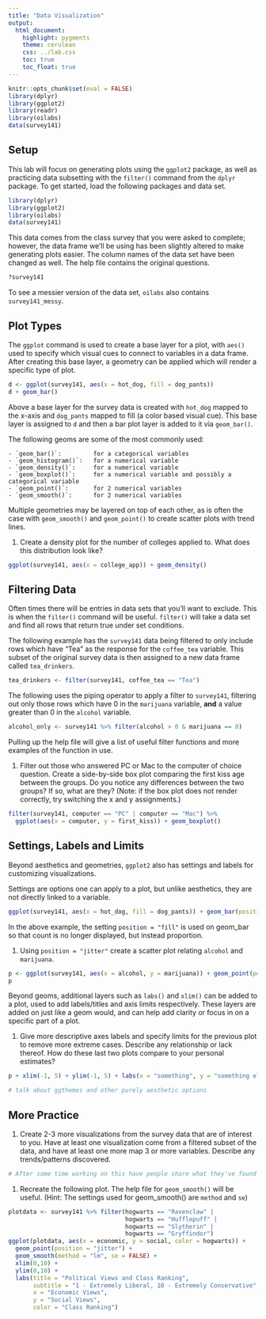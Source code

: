 ```yaml
---
title: "Data Visualization"
output:
  html_document:
    highlight: pygments
    theme: cerulean
    css: ../lab.css
    toc: true
    toc_float: true
---
```


```r
knitr::opts_chunk$set(eval = FALSE)
library(dplyr)
library(ggplot2)
library(readr)
library(oilabs)
data(survey141)
```

## Setup

This lab will focus on generating plots using the `ggplot2` package, as well as 
practicing data subsetting with the `filter()` command from the `dplyr` package. 
To get started, load the following packages and data set.


```r
library(dplyr)
library(ggplot2)
library(oilabs)
data(survey141)
```

This data comes from the class survey that you were asked to complete; however, the data frame 
we'll be using has been slightly altered to make generating plots easier. The column names 
of the data set have been changed as well. The help file contains the original questions. 

```r
?survey141
```

To see a messier version of the data set, `oilabs` also contains `survey141_messy`.

## Plot Types

The `ggplot` command is used to create a base layer for a plot, with `aes()` used to specify
which visual cues to connect to variables in a data frame. After creating this base layer, a
geometry can be applied which will render a specific type of plot. 

```r
d <- ggplot(survey141, aes(x = hot_dog, fill = dog_pants))
d + geom_bar()
```

Above a base layer for the survey data is created with `hot_dog` mapped to the x-axis and `dog_pants` mapped to fill (a color 
based visual cue). This base layer is assigned to `d` and then a bar plot layer is added to it via `geom_bar()`.

The following geoms are some of the most commonly used:

    - `geom_bar()`:         for a categorical variables
    - `geom_histogram()`:   for a numerical variable
    - `geom_density()`:     for a numerical variable
    - `geom_boxplot()`:     for a numerical variable and possibly a categorical variable
    - `geom_point()`:       for 2 numerical variables
    - `geom_smooth()`:      for 2 numerical variables
    
Multiple geometries may be layered on top of each other, as is often the case with 
`geom_smooth()` and `geom_point()` to create scatter plots with trend lines.
    
1. Create a density plot for the number of colleges applied to. What does this
distribution look like?

```r
ggplot(survey141, aes(x = college_app)) + geom_density()
```

## Filtering Data

Often times there will be entries in data sets that you'll want to exclude. 
This is when the `filter()` command will be useful. `filter()` will take a 
data set and find all rows that return true under set conditions. 

The following example has the `survey141` data being filtered to only include 
rows which have "Tea" as the response for the `coffee_tea` variable. This subset 
of the original survey data is then assigned to a new data frame called `tea_drinkers`.

```r
tea_drinkers <- filter(survey141, coffee_tea == "Tea")
```

The following uses the piping operator to apply a filter to `survey141`, filtering out only
those rows which have 0 in the `marijuana` variable, **and** a value greater than 0 in the
`alcohol` variable. 

```r
alcohol_only <- survey141 %>% filter(alcohol > 0 & marijuana == 0)
```

Pulling up the help file will give a list of useful filter functions and more examples
of the function in use.

1.  Filter out those who answered PC or Mac to the computer of choice question. 
Create a side-by-side box plot comparing the first kiss age between the groups.
Do you notice any differences between the two groups? If so, what are they?
(Note: if the box plot does not render correctly, try switching the x and y assignments.)

```r
filter(survey141, computer == "PC" | computer == "Mac") %>%
  ggplot(aes(x = computer, y = first_kiss)) + geom_boxplot()
```

## Settings, Labels and Limits

Beyond aesthetics and geometries, `ggplot2` also has settings and labels for customizing 
visualizations.

Settings are options one can apply to a plot, but unlike aesthetics, they are not directly linked to a variable.

```r
ggplot(survey141, aes(x = hot_dog, fill = dog_pants)) + geom_bar(position = "fill")
```

In the above example, the setting `position = "fill"` is used on geom_bar so that count is no longer 
displayed, but instead proportion. 

1.  Using `position = "jitter"` create a scatter plot relating `alcohol` and `marijuana`. 

```r
p <- ggplot(survey141, aes(x = alcohol, y = marijuana)) + geom_point(position = "jitter")
p
```

Beyond geoms, additional layers such as `labs()` and `xlim()` can be added to a plot, used to 
add labels/titles and axis limits respectively. These layers are added on just like a geom would, 
and can help add clarity or focus in on a specific part of a plot.

1. Give more descriptive axes labels and specify limits for the previous plot to remove more 
extreme cases. Describe any relationship or lack thereof. How do these last two plots compare to 
your personal estimates?

```r
p + xlim(-1, 5) + ylim(-1, 5) + labs(x = "something", y = "something else")
```

```r
# talk about ggthemes and other purely aesthetic options
```

## More Practice

1.  Create 2-3 more visualizations from the survey data that are of interest to you.
Have at least one visualization come from a filtered subset of the data, and have at
least one more map 3 or more variables. Describe any trends/patterns discovered.

```r
# After some time working on this have people share what they've found
```

1.  Recreate the following plot. The help file for `geom_smooth()` will be useful.
(Hint: The settings used for geom_smooth() are `method` and `se`)

```r
plotdata <- survey141 %>% filter(hogwarts == "Ravenclaw" |
                                 hogwarts == "Hufflepuff" | 
                                 hogwarts == "Slytherin" |
                                 hogwarts == "Gryffindor")
ggplot(plotdata, aes(x = economic, y = social, color = hogwarts)) + 
  geom_point(position = "jitter") + 
  geom_smooth(method = "lm", se = FALSE) + 
  xlim(0,10) +
  ylim(0,10) + 
  labs(title = "Political Views and Class Ranking", 
       subtitle = "1 - Extremely Liberal, 10 - Extremely Conservative", 
       x = "Economic Views",
       y = "Social Views",
       color = "Class Ranking")
```
